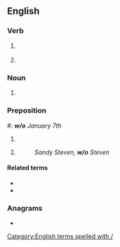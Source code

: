 {{also|Appendix:Variations of "wo"}}
==English==

===Verb===
{{head|en|verb}}
# {{lb|en|finance|insurance}} {{abbreviation of|write off|lang=en}}
# {{lb|en|finance|insurance}} {{abbreviation of|write-off|lang=en}}

===Noun===
# {{lb|en|sport}} {{abbreviation of|walkover|lang=en}} {{lb|en|scheduling}} {{abbreviation of|[[week]] of|lang=en}}
===Preposition===
#: '''''w/o''' January 7th''
# {{abbreviation of|without|lang=en}}
# {{abbreviation of|[[wife]] [[of]]|lang=en}}
#: ''Sandy Steven, '''w/o''' Steven''

====Related terms====
* {{l|en|w/}}
* {{l|en|w/i}}

===Anagrams===
* {{anagrams|en|a=ow|'ow|ow}}

[[Category:English terms spelled with /]]